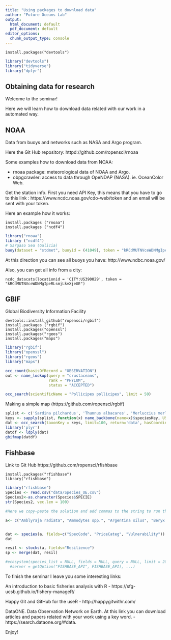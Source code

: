 ```yaml
---
title: "Using packages to download data"
author: "Future Oceans Lab"
output:
  html_document: default
  pdf_document: default
editor_options: 
  chunk_output_type: console
---
```


```
install.packages("devtools")

```
```r
library("devtools")
library("tidyverse")
library("dplyr")
```


## Obtaining data for research

Welcome to the seminar! 

Here we will learn how to download data related with our work in a automated way.


## NOAA

Data from buoys and networks such as NASA and Argo program. 

Here the Git Hub repository: httpd://github.com/ropensci/rnoaa 

Some examples how to download data from NOAA:

- rnoaa package: meteorological data of NOAA and Argo.
- obpgcrawler: access to data through OpeNDAP (NASA). ie. OceanColor Web.

Get the station info. First you need API Key, this means that you have to go to this link : https://www.ncdc.noaa.gov/cdo-web/token and an email will be sent with your token.

Here an example how it works:

```
install.packages ("rnoaa")
install.packages ("ncdf4")

```

```r
library("rnoaa")
library ("ncdf4")
# Sargaso Sea (Galicia)
buoy(dataset = "stdmet", buoyid = (41049), token = "kRCdMUTNVceWDNMgIpeRLsmjLkvXjeGE")
```

At this direction you can see all buoys you have: http://www.ndbc.noaa.gov/ 

Also, you can get all info from a city:
```
ncdc_datacats(locationid = 'CITY:US390029', token = "kRCdMUTNVceWDNMgIpeRLsmjLkvXjeGE")
```

## GBIF

Global Biodiversity Information Facility

```
devtools::install_github("ropensci/rgbif")
install.packages ("rgbif")
install.packages("openssl")
install.packages("rgeos")
install.packages("maps")

```
```r
library("rgbif")
library("openssl")
library("rgeos")
library("maps")

occ_count(basisOfRecord = "OBSERVATION")
out <- name_lookup(query = "crustaceans", 
                   rank = "PHYLUM",
                   status = "ACCEPTED")

occ_search(scientificName = "Pollicipes pollicipes", limit = 50)

```

Making a simple map (https://github.com/ropensci/rgbif)

```r
splist <- c('Sardina pilchardus', 'Thunnus albacares', 'Merluccius merluccius')
keys <- sapply(splist, function(x) name_backbone(name=x)$speciesKey, USE.NAMES=FALSE)
dat <- occ_search(taxonKey = keys, limit=100, return='data', hasCoordinate=TRUE)
library('plyr')
datdf <- ldply(dat)
gbifmap(datdf)

```

## Fishbase

Link to Git Hub https://github.com/ropensci/rfishbase

```
install.packages("rfishbase")
library("rfishbase")

```


```r
library("rfishbase")
Species <- read.csv("data/Species_UE.csv")
Species2<-as.character(Species$SPECIE)
str(Species2, vec.len = 100)

#Here we copy-paste the solution and add commas to the string to run the next code

a<- c("Amblyraja radiata", "Ammodytes spp.", "Argentina silus", "Beryx spp.", "Brosme brosme", "Caproidae", "Centrophorus squamosus", "Centrocymnus coelolepis", "Chaceon spp.","Chaenocephalus aceratus", "Champsocephalus gunnari", "Channichthys rhinoceratus", "Chinoecetes spp.", "Clupea harengus", "Coryphaenoides rupestris", "Dalatias licha","Deania calcea","Dicentrarchus labrax", "Dipturus batis","Dissostichus eleginoides", "Dissostichus mawsoni", "Dissostichus spp.","Engraulis encrasicolus", "Etmopterus princeps", "Etmopterus pusillus", "Euphausia superba", "Gadus morhua", "Galeorhinus galeus", "Glyptocephalus cynoglossus", "Gobionotothen gibberifrons", "Hippoglossoides platessoides", "Hippoglossus hippoglossus", "Hoplostethus atlanticus", "Illex illecebrosus","Istiophorus albicans", "Lamma nasus", "Lepidonotothen aquamifrons", "Lepidorhombus spp.", "Leucoraja naevus", "Limanda ferruginea", "Limanda limanda", "Lophiidae", "Macrourus spp.", "Makaira nigricans", "Mallotus villosus", "Manta birostris", "Martialia hyadesi","Melanogrammus aeglefinus", "Merlangius merlangus", "Merluccius merluccius", "Micromesistius poutassou", "Microstomus kitt", "Molva dypterygia", "Molva molva", "Nephrops norvegicus", "Notothenia rossi", "Pandalus borealis", "Paralomis spp", "Penaeus spp. ", "Platichthys flesus", "Pleuronectes platessa", "Pleuronectiformes", "Pollachius pollachius", "Pollachius virens", "Prionace glauca", "Psetta maxima", "Pseudochaenichthys georgianus", "Pseudopentaceros spp.", "Rostroraja alba", "Raja brachyura", "Raja circularis", "Raja clavata", "Raja fullonica", "Dipturus nidarosiensis", "Raja microocellata", "Raja montagui", "Raja undulata", "Rajiformes", "Reinhardtius hippoglossoides", "Sardina pilchardus", "Scomber scombrus", "Scophthalmus rhombus", "Sebastes spp.", "Solea solea", "Sprattus sprattus", "Squalus acanthias", "Tetrapturus albidus", "Thunnus albacares", "Thunnus maccoyii", "Thunnus obesus", "Thunnus thynnus", "Trachurus murphyi", "Trachurus spp.", "Trisopterus esmarkii", "Urophycis tenuis", "Xiphias gladius")


dat <- species(a, fields=c("SpecCode", "PriceCateg", "Vulnerability"))
dat

resil <- stocks(a, fields="Resilience")
sp <- merge(dat, resil)

#ecosystem(species_list = NULL, fields = NULL, query = NULL, limit = 200,
  #server = getOption("FISHBASE_API", FISHBASE_API), ...)
````


To finish the seminar I leave you some interesting links:

An introduction to basic fisheries analysis with R - https://sfg-ucsb.github.io/fishery-manageR/

Happy Git and GitHub for the useR - http://happygitwithr.com/ 

DataONE. Data Observation Network on Earth. At this link you can download articles and papers related with your work using a key word. - https://search.dataone.org/#data.

Enjoy!
\
\
\
\